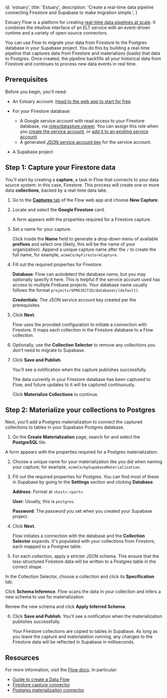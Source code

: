 
  id: 'estuary',
  title: 'Estuary',
  description:
    'Create a real-time data pipeline connecting Firestore and Supabase to make migration simple.',
}

Estuary Flow is a platform for creating [real-time data pipelines at scale](https://www.estuary.dev/).
It combines the intuitive interface of an ELT service with an event-driven runtime and a variety of open-source connectors.

You can use Flow to migrate your data from Firestore to the Postgres database in your Supabase project.
You do this by building a real-time pipeline that captures data from Firestore and materializes (loads) that data to Postgres.
Once created, the pipeline backfills all your historical data from Firestore and continues to process new data events in real time.

## Prerequisites

Before you begin, you'll need:

- An Estuary account. [Head to the web app to start for free](https://dashboard.estuary.dev).

- For your Firestore database:

  - A Google service account with read access to your Firestore database, via [roles/datastore.viewer](https://cloud.google.com/datastore/docs/access/iam). You can assign this role when you [create the service account](https://cloud.google.com/iam/docs/creating-managing-service-accounts#creating), or [add it to an existing service account](https://cloud.google.com/iam/docs/granting-changing-revoking-access#single-role).
  - A generated [JSON service account key](https://cloud.google.com/iam/docs/creating-managing-service-account-keys#creating) for the service account.

- A Supabase project

## Step 1: Capture your Firestore data

You'll start by creating a **capture**, a task in Flow that connects to your data source system: in this case, Firestore. This process will create one or more data **collections**, backed by a real-time data lake.

1. Go to the [**Captures** tab](https://dashboard.estuary.dev/captures) of the Flow web app and choose **New Capture**. 

2. Locate and select the **Google Firestore** card.

   A form appears with the properties required for a Firestore capture.

3. Set a name for your capture.

   Click inside the **Name** field to generate a drop-down menu of available **prefixes** and select one (likely, this will be the name of your organization). Append a unique capture name after the `/` to create the full name, for example, `acmeCo/myFirestoreCapture`.

4. Fill out the required properties for Firestore.

   **Database**: Flow can autodetect the database name, but you may optionally specify it here. This is helpful if the service account used has access to multiple Firebase projects. Your database name usually follows the format `projects/$PROJECTID/databases/(default)`.
   
   **Credentials**: The JSON service account key created per the prerequisites.

5. Click **Next**.

   Flow uses the provided configuration to initiate a connection with Firestore. It maps each collection in the Firestore database to a Flow collection. 

6. Optionally, use the **Collection Selector** to remove any collections you don't need to migrate to Supabase.

7. Click **Save and Publish**.

   You'll see a notification when the capture publishes successfully.

   The data currently in your Firestore database has been captured to Flow, and future updates to it will be captured continuously.

   Click **Materialize Collections** to continue.

## Step 2: Materialize your collections to Postgres

Next, you'll add a Postgres materialization to connect the captured collections to tables in your Supabase Postgres database.

1. On the **Create Materialization** page, search for and select the **PostgreSQL** tile.

A form appears with the properties required for a Postgres materialization.

2. Choose a unique name for your materialization like you did when naming your capture; for example, `acmeCo/mySupabaseMaterialization`.

3. Fill out the required properties for Postgres. You can find most of these in Supabase by going to the **Settings** section and clicking **Database**.

   **Address**: Format at `<host>:<port>`.
   
   **User**: Usually, this is `postgres`.
   
   **Password**: The password you set when you created your Supabase project.

4. Click **Next**. 

   Flow initiates a connection with the database and the **Collection Selector** expands. 
   It's populated with your collections from Firestore, each mapped to a Postgres table.

5. For each collection, apply a stricter JSON schema. 
   This ensure that the less-structured Firestore data will be written to a Postgres table in the correct shape.

  In the Collection Selector, choose a collection and click its **Specification** tab.
  
  Click **Schema Inference**. Flow scans the data in your collection and infers a new schema to use for materialization. 
  
  Review the new schema and click **Apply Inferred Schema**.

6. Click **Save and Publish**. You'll see a notification when the materialization publishes successfully.

   Your Firestore collections are copied to tables in Supabase. As long as you leave the capture and materialation running, any changes to the Firestore data will be reflected in Supabase in milliseconds.

## Resources

For more information, visit the [Flow docs](https://docs.estuary.dev/). In particular:

- [Guide to create a Data Flow](https://docs.estuary.dev/guides/create-dataflow/)
- [Firestore capture connector](https://docs.estuary.dev/reference/Connectors/capture-connectors/google-firestore/)
- [Postgres materializaiton connector](https://docs.estuary.dev/reference/Connectors/materialization-connectors/PostgreSQL/)


